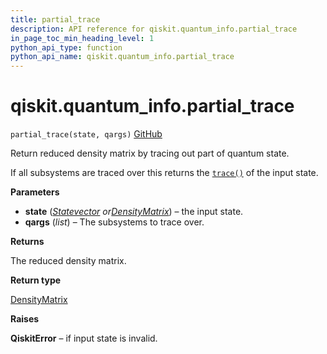```yaml
---
title: partial_trace
description: API reference for qiskit.quantum_info.partial_trace
in_page_toc_min_heading_level: 1
python_api_type: function
python_api_name: qiskit.quantum_info.partial_trace
---
```


<span id="qiskit-quantum-info-partial-trace" />

# qiskit.quantum\_info.partial\_trace

<span id="qiskit.quantum_info.partial_trace" />

`partial_trace(state, qargs)` [GitHub](https://github.com/qiskit/qiskit/tree/stable/0.16/qiskit/quantum_info/states/utils.py "view source code")

Return reduced density matrix by tracing out part of quantum state.

If all subsystems are traced over this returns the [`trace()`](qiskit.quantum_info.DensityMatrix#trace "qiskit.quantum_info.DensityMatrix.trace") of the input state.

**Parameters**

*   **state** ([*Statevector*](qiskit.quantum_info.Statevector "qiskit.quantum_info.Statevector")  *or*[*DensityMatrix*](qiskit.quantum_info.DensityMatrix "qiskit.quantum_info.DensityMatrix")) – the input state.
*   **qargs** (*list*) – The subsystems to trace over.

**Returns**

The reduced density matrix.

**Return type**

[DensityMatrix](qiskit.quantum_info.DensityMatrix "qiskit.quantum_info.DensityMatrix")

**Raises**

**QiskitError** – if input state is invalid.

